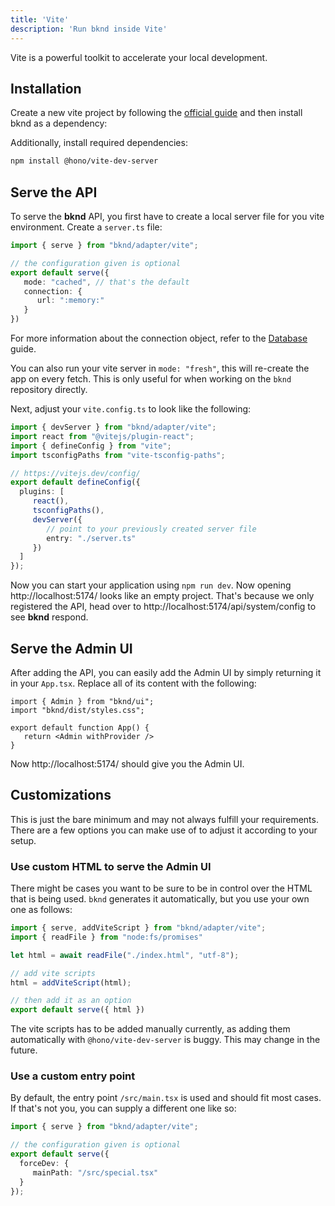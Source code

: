 ```yaml
---
title: 'Vite'
description: 'Run bknd inside Vite'
---
```


Vite is a powerful toolkit to accelerate your local development.

## Installation
Create a new vite project by following the [official guide](https://vite.dev/guide/#scaffolding-your-first-vite-project)
and then install bknd as a dependency:
<InstallBknd />

Additionally, install required dependencies:
```bash
npm install @hono/vite-dev-server
```

## Serve the API
To serve the **bknd** API, you first have to create a local server file for you vite environment.
Create a `server.ts` file:
```ts
import { serve } from "bknd/adapter/vite";

// the configuration given is optional
export default serve({
   mode: "cached", // that's the default
   connection: {
      url: ":memory:"
   }
})
```
For more information about the connection object, refer to the [Database](/usage/database) guide.

You can also run your vite server in `mode: "fresh"`, this will re-create the app on every fetch.
This is only useful for when working on the `bknd` repository directly.

Next, adjust your `vite.config.ts` to look like the following:
```ts
import { devServer } from "bknd/adapter/vite";
import react from "@vitejs/plugin-react";
import { defineConfig } from "vite";
import tsconfigPaths from "vite-tsconfig-paths";

// https://vitejs.dev/config/
export default defineConfig({
  plugins: [
     react(),
     tsconfigPaths(),
     devServer({
        // point to your previously created server file
        entry: "./server.ts"
     })
  ]
});
```

Now you can start your application using `npm run dev`. Now opening http://localhost:5174/
looks like an empty project. That's because we only registered the API, head over to
http://localhost:5174/api/system/config to see **bknd** respond.

## Serve the Admin UI
After adding the API, you can easily add the Admin UI by simply returning it in your `App.tsx`.
Replace all of its content with the following:

```tsx
import { Admin } from "bknd/ui";
import "bknd/dist/styles.css";

export default function App() {
   return <Admin withProvider />
}
```

Now http://localhost:5174/ should give you the Admin UI.

## Customizations
This is just the bare minimum and may not always fulfill your requirements. There are a few
options you can make use of to adjust it according to your setup.

### Use custom HTML to serve the Admin UI
There might be cases you want to be sure to be in control over the HTML that is being used.
`bknd` generates it automatically, but you use your own one as follows:

```ts server.ts
import { serve, addViteScript } from "bknd/adapter/vite";
import { readFile } from "node:fs/promises"

let html = await readFile("./index.html", "utf-8");

// add vite scripts
html = addViteScript(html);

// then add it as an option
export default serve({ html })
```

The vite scripts has to be added manually currently, as adding them automatically with
`@hono/vite-dev-server` is buggy. This may change in the future.

### Use a custom entry point
By default, the entry point `/src/main.tsx` is used and should fit most cases. If that's not you,
you can supply a different one like so:
```ts server.ts
import { serve } from "bknd/adapter/vite";

// the configuration given is optional
export default serve({
  forceDev: {
     mainPath: "/src/special.tsx"
  }
});
```